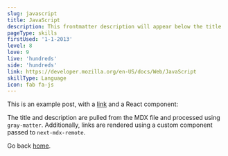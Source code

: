 ```yaml
---
slug: javascript
title: JavaScript
description: This frontmatter description will appear below the title
pageType: skills
firstUsed: '1-1-2013'
level: 8
love: 9
live: 'hundreds'
side: 'hundreds'
link: https://developer.mozilla.org/en-US/docs/Web/JavaScript
skillType: Language
icon: fab fa-js
---
```


This is an example post, with a [link](https://nextjs.org) and a React component:

The title and description are pulled from the MDX file and processed using `gray-matter`. Additionally, links are rendered using a custom component passed to `next-mdx-remote`.

Go back [home](/).
